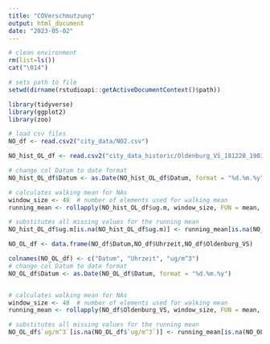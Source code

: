 ```yaml
---
title: "COVerschmutzung"
output: html_document
date: "2023-05-02"
---
```


``` r
# clean environment
rm(list=ls())
cat("\014")

# sets path to file
setwd(dirname(rstudioapi::getActiveDocumentContext()$path))

library(tidyverse)
library(ggplot2)
library(zoo)
```


```r
# load csv files
NO_df <- read.csv2("city_data/NO2.csv")

NO_hist_OL_df <- read.csv2("city_data_historic/Oldenburg_VS_181228_190328.csv")

# change col Datum to date format
NO_hist_OL_df$Datum <- as.Date(NO_hist_OL_df$Datum, format = "%d.%m.%y")

# calculates walking mean for NAs
window_size <- 48  # number of elements used for walking mean
running_mean <- rollapply(NO_hist_OL_df$ug.m, window_size, FUN = mean, na.rm = TRUE, partial = TRUE, align = "right")

# substitutes all missing values for the running mean
NO_hist_OL_df$ug.m[is.na(NO_hist_OL_df$ug.m)] <- running_mean[is.na(NO_hist_OL_df$ug.m)]

NO_OL_df <- data.frame(NO_df$Datum,NO_df$Uhrzeit,NO_df$Oldenburg_VS)

colnames(NO_OL_df) <- c("Datum", "Uhrzeit", "ug/m^3")
# change col Datum to date format
NO_OL_df$Datum <- as.Date(NO_OL_df$Datum, format = "%d.%m.%y")


# calculates walking mean for NAs
window_size <- 48  # number of elements used for walking mean
running_mean <- rollapply(NO_df$Oldenburg_VS, window_size, FUN = mean, na.rm = TRUE, partial = TRUE, align = "right")

# substitutes all missing values for the running mean
NO_OL_df$`ug/m^3`[is.na(NO_OL_df$`ug/m^3`)] <- running_mean[is.na(NO_OL_df$`ug/m^3`)]


```


```r

```

